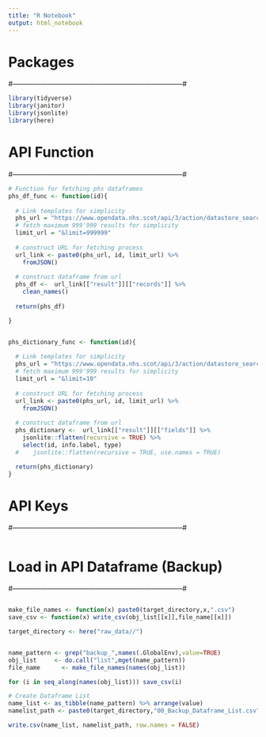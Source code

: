 ```yaml
---
title: "R Notebook"
output: html_notebook
---
```



# Packages
#--------------------------------------------------------------------------#
```r
library(tidyverse)
library(janitor)
library(jsonlite)
library(here)
```

# API Function
#--------------------------------------------------------------------------#

```r
# Function for fetching phs dataframes
phs_df_func <- function(id){
  
  # Link templates for simplicity
  phs_url = "https://www.opendata.nhs.scot/api/3/action/datastore_search?resource_id="
  # fetch maximum 999'999 results for simplicity
  limit_url = "&limit=999999"
  
  # construct URL for fetching process
  url_link <- paste0(phs_url, id, limit_url) %>%
    fromJSON()
  
  # construct dataframe from url
  phs_df <-  url_link[["result"]][["records"]] %>% 
    clean_names()
  
  return(phs_df)

}


phs_dictionary_func <- function(id){
  
  # Link templates for simplicity
  phs_url = "https://www.opendata.nhs.scot/api/3/action/datastore_search?resource_id="
  # fetch maximum 999'999 results for simplicity
  limit_url = "&limit=10"
  
  # construct URL for fetching process
  url_link <- paste0(phs_url, id, limit_url) %>%
    fromJSON()
  
  # construct dataframe from url
  phs_dictionary <-  url_link[["result"]][["fields"]] %>% 
    jsonlite::flatten(recursive = TRUE) %>% 
    select(id, info.label, type)
  #    jsonlite::flatten(recursive = TRUE, use.names = TRUE)

  return(phs_dictionary)
}

```


# API Keys
#--------------------------------------------------------------------------#

```r

```

# Load in API Dataframe (Backup)
#--------------------------------------------------------------------------#
```r

```


```r
make_file_names <- function(x) paste0(target_directory,x,".csv")
save_csv <- function(x) write_csv(obj_list[[x]],file_name[[x]])

target_directory <- here("raw_data//")


name_pattern <- grep("backup_",names(.GlobalEnv),value=TRUE)
obj_list     <- do.call("list",mget(name_pattern))
file_name      <- make_file_names(names(obj_list))

for (i in seq_along(names(obj_list))) save_csv(i)

# Create Dataframe List
name_list <- as_tibble(name_pattern) %>% arrange(value)
namelist_path <- paste0(target_directory,"00_Backup_Dataframe_List.csv")

write.csv(name_list, namelist_path, row.names = FALSE)

```